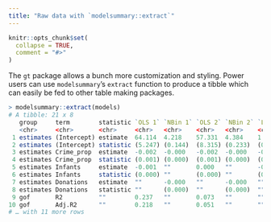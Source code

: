 ```yaml
---
title: "Raw data with `modelsummary::extract`"
---
```


```r
knitr::opts_chunk$set(
  collapse = TRUE,
  comment = "#>"
)
```

The `gt` package allows a bunch more customization and styling. Power users can use `modelsummary`'s `extract` function to produce a tibble which can easily be fed to other table making packages.

```r
> modelsummary::extract(models)
# A tibble: 21 x 8
   group     term        statistic `OLS 1` `NBin 1` `OLS 2` `NBin 2` `Logit 1`
   <chr>     <chr>       <chr>     <chr>   <chr>    <chr>   <chr>    <chr>
 1 estimates (Intercept) estimate  64.114  4.218    57.331  4.384    1.006
 2 estimates (Intercept) statistic (5.247) (0.144)  (8.315) (0.233)  (0.710)
 3 estimates Crime_prop  estimate  -0.002  -0.000   -0.002  -0.000   -0.000
 4 estimates Crime_prop  statistic (0.001) (0.000)  (0.001) (0.000)  (0.000)
 5 estimates Infants     estimate  -0.001  ""       0.000   ""       -0.000
 6 estimates Infants     statistic (0.000) ""       (0.000) ""       (0.000)
 7 estimates Donations   estimate  ""      -0.000   ""      -0.000   ""
 8 estimates Donations   statistic ""      (0.000)  ""      (0.000)  ""
 9 gof       R2          ""        0.237   ""       0.073   ""       ""
10 gof       Adj.R2      ""        0.218   ""       0.051   ""       ""
# … with 11 more rows
```
